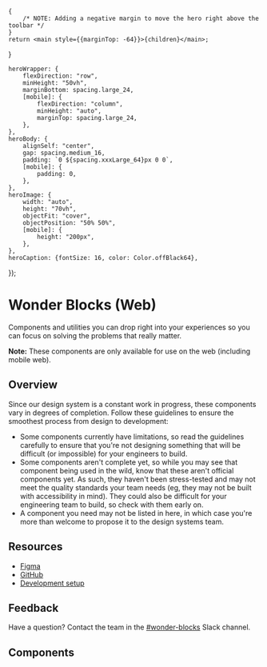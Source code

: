 


<Meta title="Overview" />

    {
        /* NOTE: Adding a negative margin to move the hero right above the toolbar */
    }
    return <main style={{marginTop: -64}}>{children}</main>;
}


    heroWrapper: {
        flexDirection: "row",
        minHeight: "50vh",
        marginBottom: spacing.large_24,
        [mobile]: {
            flexDirection: "column",
            minHeight: "auto",
            marginTop: spacing.large_24,
        },
    },
    heroBody: {
        alignSelf: "center",
        gap: spacing.medium_16,
        padding: `0 ${spacing.xxxLarge_64}px 0 0`,
        [mobile]: {
            padding: 0,
        },
    },
    heroImage: {
        width: "auto",
        height: "70vh",
        objectFit: "cover",
        objectPosition: "50% 50%",
        [mobile]: {
            height: "200px",
        },
    },
    heroCaption: {fontSize: 16, color: Color.offBlack64},
});

<View style={styles.heroWrapper}>
    <View style={styles.heroBody}>
        <h1>Wonder Blocks (Web)</h1>
        <p>
            Components and utilities you can drop right into your experiences so
            you can focus on solving the problems that really matter.
        </p>
        <Caption style={styles.heroCaption}>
            <strong>Note:</strong> These components are only available for use
            on the web (including mobile web).
        </Caption>
        <Strut size={spacing.large_24} />
    </View>
    <StyledImage
        alt="A illustration that shows multiple components."
        src="./wb-overview.png"
        style={styles.heroImage}
    />
</View>

## Overview

Since our design system is a constant work in progress, these components vary in
degrees of completion. Follow these guidelines to ensure the smoothest process
from design to development:

-   Some components currently have limitations, so read the guidelines carefully
    to ensure that you're not designing something that will be difficult (or
    impossible) for your engineers to build.
-   Some components aren't complete yet, so while you may see that component
    being used in the wild, know that these aren't official components yet. As
    such, they haven't been stress-tested and may not meet the quality standards
    your team needs (eg, they may not be built with accessibility in mind). They
    could also be difficult for your engineering team to build, so check with
    them early on.
-   A component you need may not be listed in here, in which case you're more
    than welcome to propose it to the design systems team.

## Resources

-   [Figma](https://www.figma.com/file/VbVu3h2BpBhH80niq101MHHE/Wonder-Blocks)
-   [GitHub](https://github.com/Khan/wonder-blocks#getting-started)
-   [Development setup](https://khanacademy.atlassian.net/wiki/spaces/WB/pages/100827261/Developing+Web+Wonder+Blocks)

## Feedback

Have a question? Contact the team in the
[#wonder-blocks](https://khanacademy.slack.com/archives/C8Z9DSKC7) Slack
channel.

## Components

<ComponentGallery />
